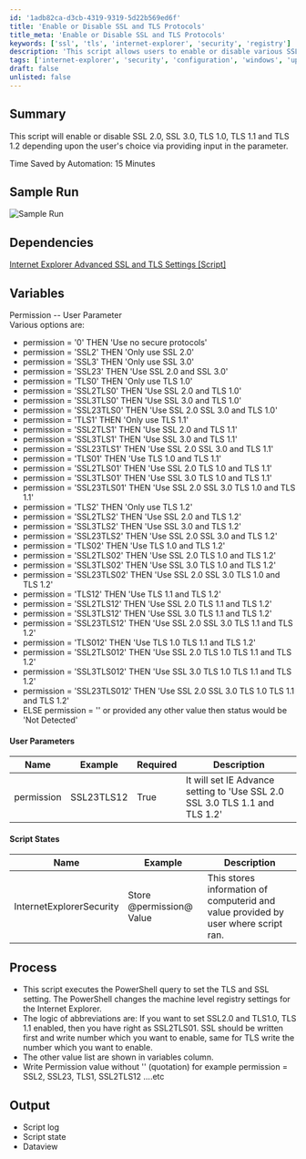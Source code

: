 ```yaml
---
id: '1adb82ca-d3cb-4319-9319-5d22b569ed6f'
title: 'Enable or Disable SSL and TLS Protocols'
title_meta: 'Enable or Disable SSL and TLS Protocols'
keywords: ['ssl', 'tls', 'internet-explorer', 'security', 'registry']
description: 'This script allows users to enable or disable various SSL and TLS protocols based on user input. It modifies the machine-level registry settings for Internet Explorer to set the desired security protocols, providing a flexible solution for managing secure connections.'
tags: ['internet-explorer', 'security', 'configuration', 'windows', 'update']
draft: false
unlisted: false
---
```

## Summary

This script will enable or disable SSL 2.0, SSL 3.0, TLS 1.0, TLS 1.1 and TLS 1.2 depending upon the user's choice via providing input in the parameter.

Time Saved by Automation: 15 Minutes

## Sample Run

![Sample Run](../../../static/img/Internet-Explorer-Advanced-SSL-and-TLS-Settings/image_1.png)

## Dependencies

[Internet Explorer Advanced SSL and TLS Settings [Script]](https://proval.itglue.com/DOC-5078775-7772468)

## Variables

Permission -- User Parameter  
Various options are:

- permission = '0' THEN 'Use no secure protocols'
- permission = 'SSL2' THEN 'Only use SSL 2.0'
- permission = 'SSL3' THEN 'Only use SSL 3.0'
- permission = 'SSL23' THEN 'Use SSL 2.0 and SSL 3.0'
- permission = 'TLS0' THEN 'Only use TLS 1.0'
- permission = 'SSL2TLS0' THEN 'Use SSL 2.0 and TLS 1.0'
- permission = 'SSL3TLS0' THEN 'Use SSL 3.0 and TLS 1.0'
- permission = 'SSL23TLS0' THEN 'Use SSL 2.0 SSL 3.0 and TLS 1.0'
- permission = 'TLS1' THEN 'Only use TLS 1.1'
- permission = 'SSL2TLS1' THEN 'Use SSL 2.0 and TLS 1.1'
- permission = 'SSL3TLS1' THEN 'Use SSL 3.0 and TLS 1.1'
- permission = 'SSL23TLS1' THEN 'Use SSL 2.0 SSL 3.0 and TLS 1.1'
- permission = 'TLS01' THEN 'Use TLS 1.0 and TLS 1.1'
- permission = 'SSL2TLS01' THEN 'Use SSL 2.0 TLS 1.0 and TLS 1.1'
- permission = 'SSL3TLS01' THEN 'Use SSL 3.0 TLS 1.0 and TLS 1.1'
- permission = 'SSL23TLS01' THEN 'Use SSL 2.0 SSL 3.0 TLS 1.0 and TLS 1.1'
- permission = 'TLS2' THEN 'Only use TLS 1.2'
- permission = 'SSL2TLS2' THEN 'Use SSL 2.0 and TLS 1.2'
- permission = 'SSL3TLS2' THEN 'Use SSL 3.0 and TLS 1.2'
- permission = 'SSL23TLS2' THEN 'Use SSL 2.0 SSL 3.0 and TLS 1.2'
- permission = 'TLS02' THEN 'Use TLS 1.0 and TLS 1.2'
- permission = 'SSL2TLS02' THEN 'Use SSL 2.0 TLS 1.0 and TLS 1.2'
- permission = 'SSL3TLS02' THEN 'Use SSL 3.0 TLS 1.0 and TLS 1.2'
- permission = 'SSL23TLS02' THEN 'Use SSL 2.0 SSL 3.0 TLS 1.0 and TLS 1.2'
- permission = 'TLS12' THEN 'Use TLS 1.1 and TLS 1.2'
- permission = 'SSL2TLS12' THEN 'Use SSL 2.0 TLS 1.1 and TLS 1.2'
- permission = 'SSL3TLS12' THEN 'Use SSL 3.0 TLS 1.1 and TLS 1.2'
- permission = 'SSL23TLS12' THEN 'Use SSL 2.0 SSL 3.0 TLS 1.1 and TLS 1.2'
- permission = 'TLS012' THEN 'Use TLS 1.0 TLS 1.1 and TLS 1.2'
- permission = 'SSL2TLS012' THEN 'Use SSL 2.0 TLS 1.0 TLS 1.1 and TLS 1.2'
- permission = 'SSL3TLS012' THEN 'Use SSL 3.0 TLS 1.0 TLS 1.1 and TLS 1.2'
- permission = 'SSL23TLS012' THEN 'Use SSL 2.0 SSL 3.0 TLS 1.0 TLS 1.1 and TLS 1.2'
- ELSE permission = '' or provided any other value then status would be 'Not Detected'

#### User Parameters

| Name         | Example      | Required | Description                                                                 |
|--------------|--------------|----------|-----------------------------------------------------------------------------|
| permission   | SSL23TLS12   | True     | It will set IE Advance setting to 'Use SSL 2.0 SSL 3.0 TLS 1.1 and TLS 1.2'|

#### Script States

| Name                    | Example                     | Description                                                               |
|-------------------------|-----------------------------|---------------------------------------------------------------------------|
| InternetExplorerSecurity | Store @permission@ Value    | This stores information of computerid and value provided by user where script ran.|

## Process

- This script executes the PowerShell query to set the TLS and SSL setting. The PowerShell changes the machine level registry settings for the Internet Explorer.
- The logic of abbreviations are: If you want to set SSL2.0 and TLS1.0, TLS 1.1 enabled, then you have right as SSL2TLS01. SSL should be written first and write number which you want to enable, same for TLS write the number which you want to enable.
- The other value list are shown in variables column.
- Write Permission value without '' (quotation) for example permission = SSL2, SSL23, TLS1, SSL2TLS12 ....etc

## Output

- Script log
- Script state
- Dataview












